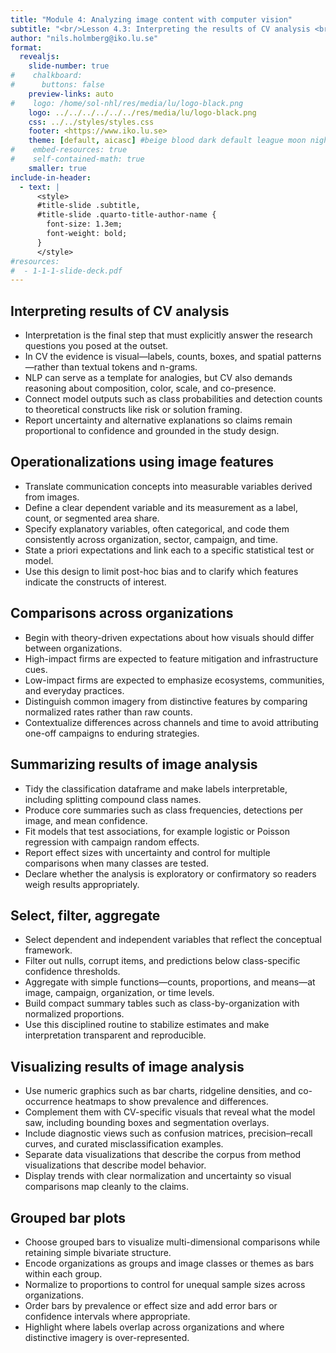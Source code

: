 ```yaml
---
title: "Module 4: Analyzing image content with computer vision"
subtitle: "<br/>Lesson 4.3: Interpreting the results of CV analysis <br/><br/>AI-aided content analysis of sustainability communication"
author: "nils.holmberg@iko.lu.se"
format:
  revealjs: 
    slide-number: true
#    chalkboard: 
#      buttons: false
    preview-links: auto
#    logo: /home/sol-nhl/res/media/lu/logo-black.png
    logo: ../../../../../../res/media/lu/logo-black.png
    css: ../../styles/styles.css
    footer: <https://www.iko.lu.se>
    theme: [default, aicasc] #beige blood dark default league moon night serif simple sky solarized 
#    embed-resources: true
#    self-contained-math: true
    smaller: true
include-in-header:
  - text: |
      <style>
      #title-slide .subtitle,
      #title-slide .quarto-title-author-name {
        font-size: 1.3em;
        font-weight: bold;
      }
      </style>
#resources:
#  - 1-1-1-slide-deck.pdf
---
```


## Interpreting results of CV analysis

* Interpretation is the final step that must explicitly answer the research questions you posed at the outset.
* In CV the evidence is visual—labels, counts, boxes, and spatial patterns—rather than textual tokens and n-grams.
* NLP can serve as a template for analogies, but CV also demands reasoning about composition, color, scale, and co-presence.
* Connect model outputs such as class probabilities and detection counts to theoretical constructs like risk or solution framing.
* Report uncertainty and alternative explanations so claims remain proportional to confidence and grounded in the study design.

## Operationalizations using image features

* Translate communication concepts into measurable variables derived from images.
* Define a clear dependent variable and its measurement as a label, count, or segmented area share.
* Specify explanatory variables, often categorical, and code them consistently across organization, sector, campaign, and time.
* State a priori expectations and link each to a specific statistical test or model.
* Use this design to limit post-hoc bias and to clarify which features indicate the constructs of interest.

## Comparisons across organizations

* Begin with theory-driven expectations about how visuals should differ between organizations.
* High-impact firms are expected to feature mitigation and infrastructure cues.
* Low-impact firms are expected to emphasize ecosystems, communities, and everyday practices.
* Distinguish common imagery from distinctive features by comparing normalized rates rather than raw counts.
* Contextualize differences across channels and time to avoid attributing one-off campaigns to enduring strategies.

## Summarizing results of image analysis

* Tidy the classification dataframe and make labels interpretable, including splitting compound class names.
* Produce core summaries such as class frequencies, detections per image, and mean confidence.
* Fit models that test associations, for example logistic or Poisson regression with campaign random effects.
* Report effect sizes with uncertainty and control for multiple comparisons when many classes are tested.
* Declare whether the analysis is exploratory or confirmatory so readers weigh results appropriately.

## Select, filter, aggregate

* Select dependent and independent variables that reflect the conceptual framework.
* Filter out nulls, corrupt items, and predictions below class-specific confidence thresholds.
* Aggregate with simple functions—counts, proportions, and means—at image, campaign, organization, or time levels.
* Build compact summary tables such as class-by-organization with normalized proportions.
* Use this disciplined routine to stabilize estimates and make interpretation transparent and reproducible.

## Visualizing results of image analysis

* Use numeric graphics such as bar charts, ridgeline densities, and co-occurrence heatmaps to show prevalence and differences.
* Complement them with CV-specific visuals that reveal what the model saw, including bounding boxes and segmentation overlays.
* Include diagnostic views such as confusion matrices, precision–recall curves, and curated misclassification examples.
* Separate data visualizations that describe the corpus from method visualizations that describe model behavior.
* Display trends with clear normalization and uncertainty so visual comparisons map cleanly to the claims.

## Grouped bar plots

* Choose grouped bars to visualize multi-dimensional comparisons while retaining simple bivariate structure.
* Encode organizations as groups and image classes or themes as bars within each group.
* Normalize to proportions to control for unequal sample sizes across organizations.
* Order bars by prevalence or effect size and add error bars or confidence intervals where appropriate.
* Highlight where labels overlap across organizations and where distinctive imagery is over-represented.

<!--

## Open Science Methods  

::: columns
::: {.column width="45%"}
- Emphasizes reproducibility and transparency in research.  
- Encourages collaboration among global research communities.  
- Relies on sharing data, code, and methodologies openly.  
- Supported by open-source tools and platforms.  
- Enhances scientific integrity and innovation.
:::

::: {.column width="10%"}
:::

::: {.column width="45%"}

![](../../../../../../res/media/comm/edu/Screenshot_2024-11-12_10-24-56.png){.absolute top="100" left="500" width="500" height="500"}

:::
:::

## Python Environments: Local, Cloud, Notebooks  
- Local environments require Python installation and configuration.  
- Cloud environments like Google Colab eliminate setup hurdles.  
- Notebooks provide interactive code execution and documentation.  
- Cloud environments offer scalability and resource management.  
- Notebooks support real-time code execution alongside markdown.

-->



